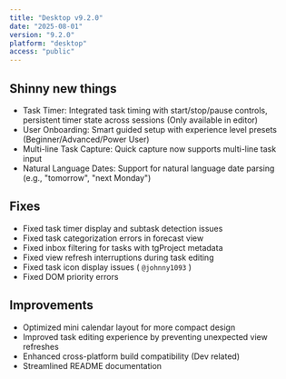```yaml
---
title: "Desktop v9.2.0"
date: "2025-08-01"
version: "9.2.0"
platform: "desktop"
access: "public"
---
```




## Shinny new things

- Task Timer: Integrated task timing with start/stop/pause controls, persistent timer state across sessions (Only available in editor)
- User Onboarding: Smart guided setup with experience level presets (Beginner/Advanced/Power User)
- Multi-line Task Capture: Quick capture now supports multi-line task input
- Natural Language Dates: Support for natural language date parsing (e.g., "tomorrow", "next Monday")

## Fixes

- Fixed task timer display and subtask detection issues
- Fixed task categorization errors in forecast view
- Fixed inbox filtering for tasks with tgProject metadata
- Fixed view refresh interruptions during task editing
- Fixed task icon display issues ( `@johnny1093` )
- Fixed DOM priority errors

## Improvements

- Optimized mini calendar layout for more compact design
- Improved task editing experience by preventing unexpected view refreshes
- Enhanced cross-platform build compatibility (Dev related)
- Streamlined README documentation